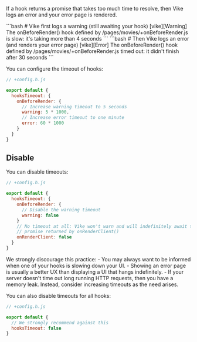
If a <Link href="/hooks">hook</Link> returns a promise that takes too much time to resolve, then Vike logs an error and your <Link href="/error-page">error page</Link> is rendered.

<CodeBlockTransformer lineBreak="white-space">
```bash
# Vike first logs a warning (still awaiting your hook)
[vike][Warning] The onBeforeRender() hook defined by /pages/movies/+onBeforeRender.js is slow: it's taking more than 4 seconds
```
</CodeBlockTransformer>

<CodeBlockTransformer lineBreak="white-space">
```bash
# Then Vike logs an error (and renders your error page)
[vike][Error] The onBeforeRender() hook defined by /pages/movies/+onBeforeRender.js timed out: it didn't finish after 30 seconds
```
</CodeBlockTransformer>

You can configure the timeout of hooks:

```js
// +config.h.js

export default {
  hooksTimeout: {
    onBeforeRender: {
      // Increase warning timeout to 5 seconds
      warning: 5 * 1000,
      // Increase error timeout to one minute
      error: 60 * 1000
    }
  }
}
```

## Disable

You can disable timeouts:

```js
// +config.h.js

export default {
  hooksTimeout: {
    onBeforeRender: {
      // Disable the warning timeout
      warning: false
    }
    // No timeout at all: Vike won't warn and will indefinitely await the
    // promise returned by onRenderClient()
    onRenderClient: false
  }
}
```

<Warning>
  We strongly discourage this practice:
   - You may always want to be informed when one of your hooks is slowing down your UI.
   - Showing an error page is usually a better UX than displaying a UI that hangs indefinitely.
   - If your server doesn't time out long running HTTP requests, then you have a memory leak.
  Instead, consider increasing timeouts as the need arises.
</Warning>

You can also disable timeouts for all hooks:

```js
// +config.h.js

export default {
  // We strongly recommend against this
  hooksTimeout: false
}
```
